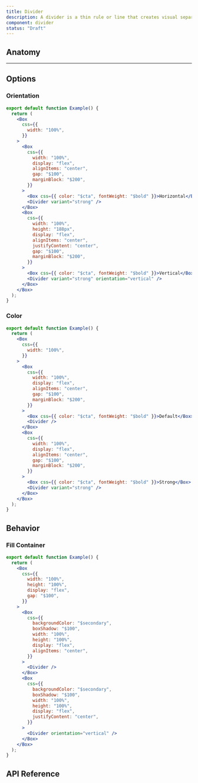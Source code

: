```yaml
---
title: Divider
description: A divider is a thin rule or line that creates visual separation in a layout.
component: divider
status: "Draft"
---
```


## Anatomy

---

## Options

### Orientation

```jsx withPreview
export default function Example() {
  return (
    <Box
      css={{
        width: "100%",
      }}
    >
      <Box
        css={{
          width: "100%",
          display: "flex",
          alignItems: "center",
          gap: "$100",
          marginBlock: "$200",
        }}
      >
        <Box css={{ color: "$cta", fontWeight: "$bold" }}>Horizontal</Box>
        <Divider variant="strong" />
      </Box>
      <Box
        css={{
          width: "100%",
          height: "188px",
          display: "flex",
          alignItems: "center",
          justifyContent: "center",
          gap: "$100",
          marginBlock: "$200",
        }}
      >
        <Box css={{ color: "$cta", fontWeight: "$bold" }}>Vertical</Box>
        <Divider variant="strong" orientation="vertical" />
      </Box>
    </Box>
  );
}
```

### Color

```jsx withPreview
export default function Example() {
  return (
    <Box
      css={{
        width: "100%",
      }}
    >
      <Box
        css={{
          width: "100%",
          display: "flex",
          alignItems: "center",
          gap: "$100",
          marginBlock: "$200",
        }}
      >
        <Box css={{ color: "$cta", fontWeight: "$bold" }}>Default</Box>
        <Divider />
      </Box>
      <Box
        css={{
          width: "100%",
          display: "flex",
          alignItems: "center",
          gap: "$100",
          marginBlock: "$200",
        }}
      >
        <Box css={{ color: "$cta", fontWeight: "$bold" }}>Strong</Box>
        <Divider variant="strong" />
      </Box>
    </Box>
  );
}
```

## Behavior

### Fill Container

```jsx withPreview
export default function Example() {
  return (
    <Box
      css={{
        width: "100%",
        height: "100%",
        display: "flex",
        gap: "$100",
      }}
    >
      <Box
        css={{
          backgroundColor: "$secondary",
          boxShadow: "$100",
          width: "100%",
          height: "100%",
          display: "flex",
          alignItems: "center",
        }}
      >
        <Divider />
      </Box>
      <Box
        css={{
          backgroundColor: "$secondary",
          boxShadow: "$100",
          width: "100%",
          height: "100%",
          display: "flex",
          justifyContent: "center",
        }}
      >
        <Divider orientation="vertical" />
      </Box>
    </Box>
  );
}
```

## API Reference

<PropsTable props={propsTable} />
